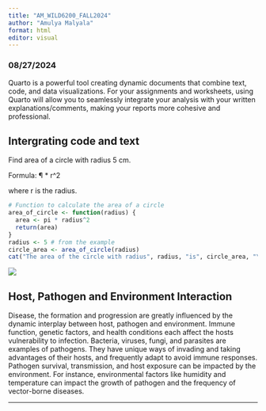 ---
title: "AM_WILD6200_FALL2024"
author: "Amulya Malyala"
format: html
editor: visual
---

### 08/27/2024

Quarto is a powerful tool creating dynamic documents that combine text, code, and data visualizations. For your assignments and worksheets, using Quarto will allow you to seamlessly integrate your analysis with your written explanations/comments, making your reports more cohesive and professional.

## Intergrating code and text

Find area of a circle with radius 5 cm.

Formula: ¶ \* r\^2

where r is the radius.

```{r}
# Function to calculate the area of a circle
area_of_circle <- function(radius) {
  area <- pi * radius^2
  return(area)
}
radius <- 5 # from the example
circle_area <- area_of_circle(radius)
cat("The area of the circle with radius", radius, "is", circle_area, "\n")

```

![](images/EpiTriad-08.png){fig-align="center"}

## Host, Pathogen and Environment Interaction

Disease, the formation and progression are greatly influenced by the dynamic interplay between host, pathogen and environment. Immune function, genetic factors, and health conditions each affect the hosts vulnerability to infection. Bacteria, viruses, fungi, and parasites are examples of pathogens. They have unique ways of invading and taking advantages of their hosts, and frequently adapt to avoid immune responses. Pathogen survival, transmission, and host exposure can be impacted by the environment. For instance, environmental factors like humidity and temperature can impact the growth of pathogen and the frequency of vector-borne diseases.

------------------------------------------------------------------------

#### 
